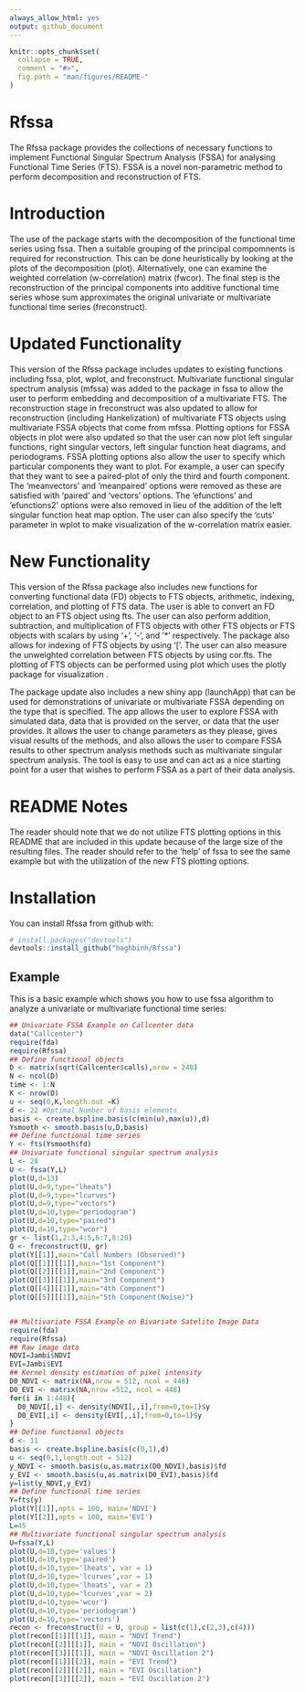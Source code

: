 ```yaml
---
always_allow_html: yes
output: github_document
---
```


<!-- README.md is generated from README.Rmd. Please edit that file -->

```r
knitr::opts_chunk$set(
  collapse = TRUE,
  comment = "#>",
  fig.path = "man/figures/README-"
)
```

# Rfssa

The Rfssa package provides the collections of necessary functions to implement Functional Singular Spectrum Analysis (FSSA) for analysing Functional Time Series (FTS). FSSA is a novel non-parametric method to perform decomposition and reconstruction of FTS.

# Introduction

The use of the package starts with the decomposition of the functional time series using fssa. Then a suitable grouping of the principal compomnents is required for reconstruction. This can be done heuristically by looking at the plots of the decomposition (plot). Alternatively, one can examine the weighted correlation (w-correlation) matrix (fwcor). The final step is the reconstruction of the principal components into additive functional time series whose sum approximates the original univariate or multivariate functional time series (freconstruct).

# Updated Functionality

This version of the Rfssa package includes updates to existing functions including fssa, plot, wplot, and freconstruct. Multivariate functional singular spectrum analysis (mfssa) was added to the package in fssa to allow the user to perform embedding and decomposition of a multivariate FTS. The reconstruction stage in freconstruct was also updated to allow for reconstruction (including Hankelization) of multivariate FTS objects using multivariate FSSA objects that come from mfssa. Plotting options for FSSA objects in plot were also updated so that the user can now plot left singular functions, right singular vectors, left singular function heat diagrams, and periodograms. FSSA plotting options also allow the user to specify which particular components they want to plot. For example, a user can specify that they want to see a paired-plot of only the third and fourth component. The 'meanvectors' and 'meanpaired' options were removed as these are satisfied with 'paired' and 'vectors' options. The 'efunctions' and 'efunctions2' options were also removed in lieu of the addition of the left singular function heat map option. The user can also specify the 'cuts' parameter in wplot to make visualization of the w-correlation matrix easier.

# New Functionality

This version of the Rfssa package also includes new functions for converting functional data (FD) objects to FTS objects, arithmetic, indexing, correlation, and plotting of FTS data. The user is able to convert an FD object to an FTS object using fts. The user can also perform addition, subtraction, and multiplication of FTS objects with other FTS objects or FTS objects with scalars by using '+', '-', and '*' respectively. The package also allows for indexing of FTS objects by using '['. The user can also measure the unweighted correlation between FTS objects by using cor.fts. The plotting of FTS objects can be performed using plot which uses the plotly package for visualization .

The package update also includes a new shiny app (launchApp) that can be used for demonstrations of univariate or multivariate FSSA depending on the type that is specified. The app allows the user to explore FSSA with simulated data, data that is provided on the server, or data that the user provides. It allows the user to change parameters as they please, gives visual results of the methods, and also allows the user to compare FSSA results to other spectrum analysis methods such as multivariate singular spectrum analysis. The tool is easy to use and can act as a nice starting point for a user that wishes to perform FSSA as a part of their data analysis.

# README Notes

The reader should note that we do not utilize FTS plotting options in this README that are included in this update because of the large size of the resulting files. The reader should refer to the 'help' of fssa to see the same example but with the utilization of the new FTS plotting options.

# Installation

You can install Rfssa from github with:

```r
# install.packages("devtools")
devtools::install_github("haghbinh/Rfssa")
```

## Example

This is a basic example which shows you how to use fssa algorithm to analyze a univariate or multivariate functional time series:

```r
## Univariate FSSA Example on Callcenter data
data("Callcenter")
require(fda)
require(Rfssa)
## Define functional objects
D <- matrix(sqrt(Callcenter$calls),nrow = 240)
N <- ncol(D)
time <- 1:N
K <- nrow(D)
u <- seq(0,K,length.out =K)
d <- 22 #Optimal Number of basis elements
basis <- create.bspline.basis(c(min(u),max(u)),d)
Ysmooth <- smooth.basis(u,D,basis)
## Define functional time series
Y <- fts(Ysmooth$fd)
## Univariate functional singular spectrum analysis
L <- 28
U <- fssa(Y,L)
plot(U,d=13)
plot(U,d=9,type="lheats")
plot(U,d=9,type="lcurves")
plot(U,d=9,type="vectors")
plot(U,d=10,type="periodogram")
plot(U,d=10,type="paired")
plot(U,d=10,type="wcor")
gr <- list(1,2:3,4:5,6:7,8:20)
Q <- freconstruct(U, gr)
plot(Y[[1]],main="Call Numbers (Observed)")
plot(Q[[1]][[1]],main="1st Component")
plot(Q[[2]][[1]],main="2nd Component")
plot(Q[[3]][[1]],main="3rd Component")
plot(Q[[4]][[1]],main="4th Component")
plot(Q[[5]][[1]],main="5th Component(Noise)")


## Multivariate FSSA Example on Bivariate Satelite Image Data
require(fda)
require(Rfssa)
## Raw image data
NDVI=Jambi$NDVI
EVI=Jambi$EVI
## Kernel density estimation of pixel intensity
D0_NDVI <- matrix(NA,nrow = 512, ncol = 448)
D0_EVI <- matrix(NA,nrow =512, ncol = 448)
for(i in 1:448){
  D0_NDVI[,i] <- density(NDVI[,,i],from=0,to=1)$y
  D0_EVI[,i] <- density(EVI[,,i],from=0,to=1)$y
}
## Define functional objects
d <- 11
basis <- create.bspline.basis(c(0,1),d)
u <- seq(0,1,length.out = 512)
y_NDVI <- smooth.basis(u,as.matrix(D0_NDVI),basis)$fd
y_EVI <- smooth.basis(u,as.matrix(D0_EVI),basis)$fd
y=list(y_NDVI,y_EVI)
## Define functional time series
Y=fts(y)
plot(Y[[1]],npts = 100, main='NDVI')
plot(Y[[2]],npts = 100, main='EVI')
L=45
## Multivariate functional singular spectrum analysis
U=fssa(Y,L)
plot(U,d=10,type='values')
plot(U,d=10,type='paired')
plot(U,d=10,type='lheats', var = 1)
plot(U,d=10,type='lcurves',var = 1)
plot(U,d=10,type='lheats', var = 2)
plot(U,d=10,type='lcurves',var = 2)
plot(U,d=10,type='wcor')
plot(U,d=10,type='periodogram')
plot(U,d=10,type='vectors')
recon <- freconstruct(U = U, group = list(c(1),c(2,3),c(4)))
plot(recon[[1]][[1]], main = "NDVI Trend")
plot(recon[[2]][[1]], main = "NDVI Oscillation")
plot(recon[[3]][[1]], main = "NDVI Oscillation 2")
plot(recon[[1]][[2]], main = "EVI Trend")
plot(recon[[2]][[2]], main = "EVI Oscillation")
plot(recon[[3]][[2]], main = "EVI Oscillation 2")
```

